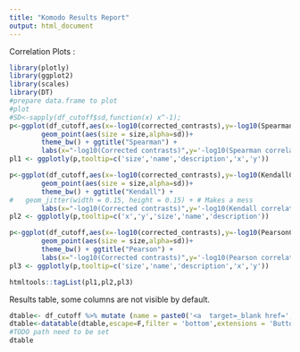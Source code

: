 ```yaml
---
title: "Komodo Results Report"
output: html_document
---
```



Correlation Plots :

```r
library(plotly)
library(ggplot2)
library(scales)
library(DT)
#prepare data.frame to plot
#plot
#SD<-sapply(df_cutoff$sd,function(x) x^-1);
p<-ggplot(df_cutoff,aes(x=-log10(corrected_contrasts),y=-log10(SpearmanCorrelation),label=name,description=description,sd=sapply(sd,function(x) x^-1))) +
        geom_point(aes(size = size,alpha=sd))+
        theme_bw() + ggtitle("Spearman") +
        labs(x="-log10(Corrected contrasts)",y='-log10(Spearman correlation q-value)')
pl1 <- ggplotly(p,tooltip=c('size','name','description','x','y'))

p<-ggplot(df_cutoff,aes(x=-log10(corrected_contrasts),y=-log10(KendallCorrelation),label=name,description=description,sd=sapply(sd,function(x) x^-1))) +
        geom_point(aes(size = size,alpha=sd))+
        theme_bw() + ggtitle("Kendall") + 
#	geom_jitter(width = 0.15, height = 0.15) + # Makes a mess 
        labs(x="-log10(Corrected contrasts)",y='-log10(Kendall correlation q-value)')
pl2 <- ggplotly(p,tooltip=c('x','y','size','name','description'))

p<-ggplot(df_cutoff,aes(x=-log10(corrected_contrasts),y=-log10(PearsonCorrelation),label=name,description=description,sd=sapply(sd,function(x) x^-1))) +
        geom_point(aes(size = size,alpha=sd))+
        theme_bw() + ggtitle("Pearson") +
        labs(x="-log10(Corrected contrasts)",y='-log10(Pearson correlation q-value)')
pl3 <- ggplotly(p,tooltip=c('size','name','description','x','y'))

htmltools::tagList(pl1,pl2,pl3)
```

<!---```{r Multiplot,echo=F,warning=FALSE}
Xdf <- KOMODO2$x
#nice scatterplot, confidence intervals
names(Xdf) <- "X_var"
dir.create(paste0(wd,"/correlation_Plots"));
lis<-list();
for ( i in  df_cutoff$name[1:200] ){ # get filtered to plot a lot
	file<-paste0(wd,'/correlation_Plots/',i,'.html');
	Xdf$feature <- KOMODO2$y[,i]/KOMODO2$denominator
#	model1 <- lm(Xdf$feature ~ Xdf$X_var)
#	conf_interval <- predict(model1, newdata=data.frame(QUET=3), interval="confidence", level = 0.95)
#	temp_var <- predict(model1, interval="prediction")
#	new_Xdf <- cbind(Xdf, temp_var)
	ID=row.names(Xdf)
	p2 <- ggplot(Xdf, aes(x = X_var, y = feature,label=ID)) + geom_point()+
#		geom_line(aes(y=lwr), color = "red", linetype = "dashed")+
#		geom_line(aes(y=upr), color = "red", linetype = "dashed")+
		geom_smooth(method = "lm", se = TRUE) +
		theme_bw() +
		ggtitle(i)	
	p2ly<-ggplotly(p2,tooltip=c('label','X_var','Normalized feature'));
	htmlwidgets::saveWidget(p2ly,file=file,title=i,libdir='lib',selfcontained=F)

}
```
--->
Results table, some columns are not visible by default. 
```r
dtable<- df_cutoff %>% mutate (name = paste0('<a  target=_blank href=', 'correlation_Plots/',name,'.html>', name,'</a>' )  ) #build link to plots
dtable<-datatable(dtable,escape=F,filter = 'bottom',extensions = 'Buttons', options = list(dom = 'Bfrtip', buttons = c('colvis','csv'),columnDefs = list(list(visible=FALSE, targets=4:(length(df_cutoff)-2) )))) # prepare table
#TODO path need to be set
dtable
```
